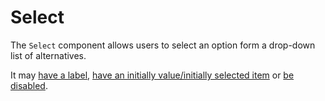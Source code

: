 
<Meta title="Ui/Select" />

# Select

The `Select` component allows users to select an option form a drop-down list of alternatives.

It may [have a label](./?path=/story/ui-select--with-label),
[have an initially value/initially selected item](./?path=/story/ui-select--with-initial-value) or
[be disabled](./?path=/story/ui-select--disabled).
